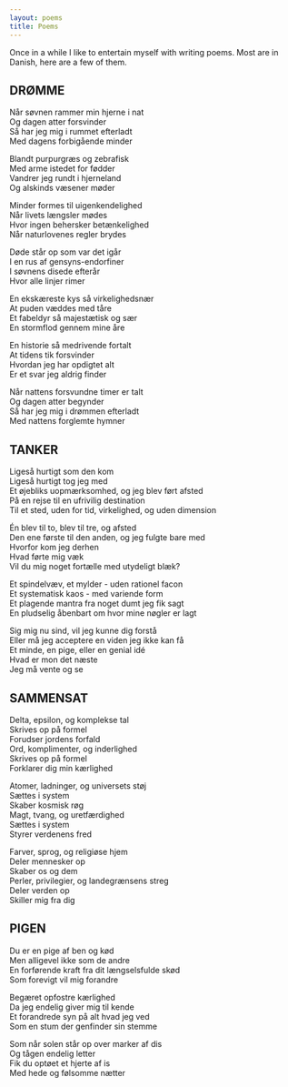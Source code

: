 ```yaml
---
layout: poems
title: Poems
---
```

Once in a while I like to entertain myself with writing poems. 
Most are in Danish, here are a few of them.

## DRØMME
Når søvnen rammer min hjerne i nat  
Og dagen atter forsvinder  
Så har jeg mig i rummet efterladt  
Med dagens forbigående minder  

Blandt purpurgræs og zebrafisk  
Med arme istedet for fødder  
Vandrer jeg rundt i hjerneland  
Og alskinds væsener møder  

Minder formes til uigenkendelighed  
Når livets længsler mødes  
Hvor ingen behersker betænkelighed  
Når naturlovenes regler brydes  

Døde står op som var det igår  
I en rus af gensyns-endorfiner   
I søvnens disede efterår  
Hvor alle linjer rimer  

En ekskæreste kys så virkelighedsnær  
At puden væddes med tåre  
Et fabeldyr så majestætisk og sær  
En stormflod gennem mine åre  

En historie så medrivende fortalt  
At tidens tik forsvinder  
Hvordan jeg har opdigtet alt  
Er et svar jeg aldrig finder  

Når nattens forsvundne timer er talt  
Og dagen atter begynder  
Så har jeg mig i drømmen efterladt  
Med nattens forglemte hymner  

## TANKER

Ligeså hurtigt som den kom  
Ligeså hurtigt tog jeg med  
Et øjebliks uopmærksomhed, og jeg blev ført afsted  
På en rejse til en ufrivilig destination  
Til et sted, uden for tid, virkelighed, og uden dimension  

Én blev til to, blev til tre, og afsted  
Den ene første til den anden, og jeg fulgte bare med  
Hvorfor kom jeg derhen  
Hvad førte mig væk  
Vil du mig noget fortælle med utydeligt blæk?  

Et spindelvæv, et mylder - uden rationel facon  
Et systematisk kaos - med variende form  
Et plagende mantra fra noget dumt jeg fik sagt  
En pludselig åbenbart om hvor mine nøgler er lagt  

Sig mig nu sind, vil jeg kunne dig forstå  
Eller må jeg acceptere en viden jeg ikke kan få  
Et minde, en pige, eller en genial idé  
Hvad er mon det næste  
Jeg må vente og se  

## SAMMENSAT

Delta, epsilon, og komplekse tal  
Skrives op på formel  
Forudser jordens forfald  
Ord, komplimenter, og inderlighed  
Skrives op på formel  
Forklarer dig min kærlighed  
 
Atomer, ladninger, og universets støj  
Sættes i system  
Skaber kosmisk røg  
Magt, tvang, og uretfærdighed  
Sættes i system  
Styrer verdenens fred  
 
Farver, sprog, og religiøse hjem  
Deler mennesker op  
Skaber os og dem  
Perler, privilegier, og landegrænsens streg  
Deler verden op  
Skiller mig fra dig  

## PIGEN

Du er en pige af ben og kød  
Men alligevel ikke som de andre  
En forførende kraft fra dit længselsfulde skød  
Som forevigt vil mig forandre  

Begæret opfostre kærlighed  
Da jeg endelig giver mig til kende  
Et forandrede syn på alt hvad jeg ved  
Som en stum der genfinder sin stemme  

Som når solen står op over marker af dis  
Og tågen endelig letter  
Fik du optøet et hjerte af is  
Med hede og følsomme nætter  